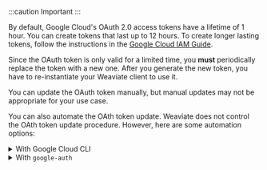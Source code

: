 :::caution Important
:::

By default, Google Cloud's OAuth 2.0 access tokens have a lifetime of 1 hour. You can create tokens that last up to 12 hours. To create longer lasting tokens, follow the instructions in the [Google Cloud IAM Guide](https://cloud.google.com/iam/docs/create-short-lived-credentials-direct#rest_2).

Since the OAuth token is only valid for a limited time, you **must** periodically replace the token with a new one. After you generate the new token, you have to re-instantiate your Weaviate client to use it.

You can update the OAuth token manually, but manual updates may not be appropriate for your use case.

You can also automate the OAth token update. Weaviate does not control the OAth token update procedure. However, here are some automation options:

<details>
  <summary>With Google Cloud CLI</summary>

If you are using the Google Cloud CLI, write a script to periodically update the token and extract the results.<p><br/></p>

Python code to extract the token looks like this:

```python
client = re_instantiate_weaviate()
```

This is the `re_instantiate_weaviate` function:

```python
import subprocess
import weaviate

def refresh_token() -> str:
    result = subprocess.run(["gcloud", "auth", "print-access-token"], capture_output=True, text=True)
    if result.returncode != 0:
        print(f"Error refreshing token: {result.stderr}")
        return None
    return result.stdout.strip()

def re_instantiate_weaviate() -> weaviate.Client:
    token = refresh_token()

    client = weaviate.Client(
      url = "https://WEAVIATE_INSTANCE_URL",  # Replace WEAVIATE_INSTANCE_URL with the URL
      additional_headers = {
        "X-Goog-Vertex-Api-Key": token,
      }
    )
    return client

# Run this every ~60 minutes
client = re_instantiate_weaviate()
```

</details>

<details>
  <summary>With <code>google-auth</code></summary>

Another way is through Google's own authentication library `google-auth`.<p><br/></p>

See the links to `google-auth` in [Python](https://google-auth.readthedocs.io/en/master/index.html) and [Node.js](https://cloud.google.com/nodejs/docs/reference/google-auth-library/latest) libraries.<p><br/></p>

You can, then, periodically the `refresh` function ([see Python docs](https://google-auth.readthedocs.io/en/master/reference/google.oauth2.service_account.html#google.oauth2.service_account.Credentials.refresh)) to obtain a renewed token, and re-instantiate the Weaviate client.

For example, you could periodically run:

```python
client = re_instantiate_weaviate()
```

Where `re_instantiate_weaviate` is something like:

```python
from google.auth.transport.requests import Request
from google.oauth2.service_account import Credentials
import weaviate
import os


def get_credentials() -> Credentials:
    credentials = Credentials.from_service_account_file(
        "path/to/your/service-account.json",
        scopes=[
            "https://www.googleapis.com/auth/generative-language",
            "https://www.googleapis.com/auth/cloud-platform",
        ],
    )
    request = Request()
    credentials.refresh(request)
    return credentials


def re_instantiate_weaviate() -> weaviate.Client:
    from weaviate.classes.init import Auth

    weaviate_api_key = os.environ["WEAVIATE_API_KEY"]
    credentials = get_credentials()
    token = credentials.token

    client = weaviate.connect_to_weaviate_cloud(  # e.g. if you use the Weaviate Cloud Service
        cluster_url="https://WEAVIATE_INSTANCE_URL",  # Replace WEAVIATE_INSTANCE_URL with the URL
        auth_credentials=Auth.api_key(weaviate_api_key),  # Replace with your Weaviate Cloud key
        headers={
            "X-Goog-Vertex-Api-Key": token,
        },
    )
    return client


# Run this every ~60 minutes
client = re_instantiate_weaviate()
```

The service account key shown above can be generated by following [this guide](https://cloud.google.com/iam/docs/keys-create-delete).

</details>
